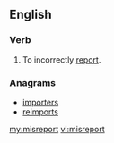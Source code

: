 ==English==

===Verb===
{{en-verb|misreports|misreporting|misreported|misreported}}

# To incorrectly [[report]].

===Anagrams===
* [[importers#English|importers]]
* [[reimports#English|reimports]]

[[my:misreport]]
[[vi:misreport]]